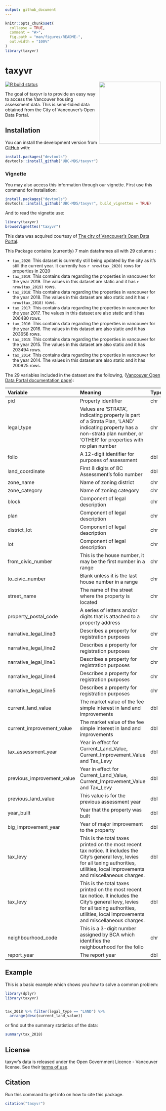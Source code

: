 ```yaml
---
output: github_document
---
```


<!-- README.md is generated from README.Rmd. Please edit that file -->

```r
knitr::opts_chunk$set(
  collapse = TRUE,
  comment = "#>",
  fig.path = "man/figures/README-",
  out.width = "100%"
)
library(taxyvr)
```

# taxyvr

<!-- badges: start -->
<img src="static/logo.svg" width="200" align="right" />
[![R build status](https://github.com/UBC-MDS/taxyvr/workflows/R-CMD-check/badge.svg)](https://github.com/UBC-MDS/taxyvr/actions)
<!-- badges: end -->

The goal of taxyvr is to provide an easy way to access the Vancouver housing assessment data. This is semi-tidied data obtained from the City of Vancouver's Open Data Portal.

## Installation

You can install the development version from [GitHub](https://github.com/UBC-MDS/taxyvr) with:

```r
install.packages("devtools")
devtools::install_github("UBC-MDS/taxyvr")
```

### Vignette 
You may also access this information through our vignette. First use this command for installation: 

```r
install.packages("devtools")
devtools::install_github("UBC-MDS/taxyvr", build_vignettes = TRUE)
```

And to read the vignette use: 

```r
library(taxyvr)
browseVignettes("taxyvr")
```


This data was acquired courtesy of [The city of Vancouver's Open Data Portal](https://opendata.vancouver.ca/pages/home/). 


This Package contains (currently) 7 main dataframes all with 29 columns :

  * `tax_2020`: This dataset is currently still being updated by the city as it's still the current year. It currently has `r nrow(tax_2020)` rows for properties in 2020
  * `tax_2019`: This contains data regarding the properties in vancouver for the year 2019. The values in this dataset are static and it has `r nrow(tax_2019)` rows. 
  * `tax_2018`: This contains data regarding the properties in vancouver for the year 2018. The values in this dataset are also static and it has `r nrow(tax_2018)` rows.  
  * `tax_2017`: This contains data regarding the properties in vancouver for the year 2017. The values in this dataset are also static and it has 206480 rows.  
  * `tax_2016`: This contains data regarding the properties in vancouver for the year 2016. The values in this dataset are also static and it has 203658 rows.  
  * `tax_2015`: This contains data regarding the properties in vancouver for the year 2015. The values in this dataset are also static and it has 203494 rows.  
  * `tax_2014`: This contains data regarding the properties in vancouver for the year 2014. The values in this dataset are also static and it has 200925 rows.  


The 29 variables included in the dataset are the following, ([Vancouver Open Data Portal documentation page](http://www.gapminder.org/data/documentation/)):

| Variable            | Meaning                                             | Type   | Sample |
|:--------------------|:----------------------------------------------------|:-------|:-------|
| pid                 |   Property identifier                               | chr    | <nobr>014-193-205</nobr>   |
| legal_type          |  Values are 'STRATA', indicating property is part of a Strata Plan,   'LAND' indicating property has a non-strata plan number,   or 'OTHER' for properties with no plan number | chr | STRATA
| folio               |  A 12-digit identifier for purposes of assessment   | dbl    | <nobr>151843410011</nobr>   |
| land_coordinate     |  First 8 digits of BC Assessment's folio number     | dbl    | <nobr>15184341</nobr>   |
| zone_name           |  Name of zoning district                            | chr    | <nobr>M-2</nobr>   |
| zone_category       |  Name of zoning category                            | chr    | <nobr>Industrial</nobr>   |
| block               | Component of legal description                      | chr    | <nobr>155</nobr>   |
| plan                | Component of legal description                      | chr    | <nobr>VAS2438</nobr>   |
| district_lot        | Component of legal description                      | chr    | <nobr>319</nobr>   |
| lot                 | Component of legal description                      | chr    | <nobr>11</nobr>   |
| from_civic_number   | This is the house number, it may be the first number in a range  | chr    | <nobr>3594</nobr>   |
| to_civic_number     | Blank unless it is the last house number in a range | chr    | <nobr>9141</nobr>   |
| street_name         |The name of the street where the property is located | chr    | <nobr>SHAUGHNESSY ST</nobr>   |
| property_postal_code|A series of letters and/or digits that is attached to a property address | chr    | <nobr>V6P 6R9</nobr>   |
| narrative_legal_line3|Describes a property for registration purposes | chr    | <nobr>SHARE IN COM PROP THEREIN</nobr>   |
| narrative_legal_line2|Describes a property for registration purposes | chr    | <nobr>319  NEW WESTMINSTER UNDIV 74/1341</nobr>   |
| narrative_legal_line1|Describes a property for registration purposes | chr    | <nobr>DIV 376/127 LOT 220 PLAN LMS1863 </nobr>   |
| narrative_legal_line4|Describes a property for registration purposes | chr    | <nobr>WESTMINSTER LAND DIST</nobr>   |
| narrative_legal_line5|Describes a property for registration purposes | chr    | <nobr>BLOCK 17, PLAN VAP5928 /nobr>   |
| current_land_value  | The market value of the fee simple interest in land and improvements   | dbl    | <nobr>397000</nobr>   |
| current_improvement_value  | The market value of the fee simple interest in land and improvements   | dbl    | <nobr>107000</nobr>   |
| tax_assessment_year  |Year in effect for Current_Land_Value, Current_Improvement_Value and Tax_Levy | dbl    | <nobr>2018</nobr>   |
| previous_improvement_value  |Year in effect for Current_Land_Value, Current_Improvement_Value and Tax_Levy| dbl    | <nobr>112000</nobr>   |
| previous_land_value  | This value is for the previous assessment year | dbl    | <nobr>262000</nobr>   |
| year_built  |Year that the property was built | dbl    | <nobr>1989</nobr>   |
| big_improvement_year  |Year of major improvement to the property | dbl    | <nobr>1989</nobr>   |
| tax_levy  |This is the total taxes printed on the most recent tax notice.  It includes the City's general levy, levies for all taxing authorities, utilities, local improvements and miscellaneous charges.| dbl    | <nobr>5361.97</nobr>   |
| tax_levy  |This is the total taxes printed on the most recent tax notice.  It includes the City's general levy, levies for all taxing authorities, utilities, local improvements and miscellaneous charges.| dbl    | <nobr>5361.97</nobr>   |
| neighbourhood_code  |This is a 3-digit number assigned by BCA which identifies the neighbourhood for the folio| chr    | <nobr>018</nobr>   |
| report_year  | The report year | dbl    | <nobr>2018</nobr>   |




## Example

This is a basic example which shows you how to solve a common problem:

```r
library(dplyr)
library(taxyvr)


tax_2018 %>% filter(legal_type == "LAND") %>% 
  arrange(desc(current_land_value))
```

or find out the summary statistics of the data:

```r
summary(tax_2018)
```

## License

taxyvr's data is released under the Open Government Licence - Vancouver license. See their [terms of use](https://opendata.vancouver.ca/pages/licence/). 

## Citation

Run this command to get info on how to cite this package.

```r
citation("taxyvr")
```
